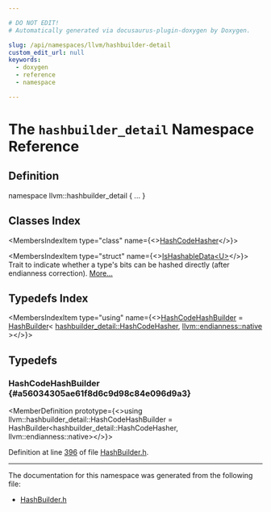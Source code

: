 ```yaml
---

# DO NOT EDIT!
# Automatically generated via docusaurus-plugin-doxygen by Doxygen.

slug: /api/namespaces/llvm/hashbuilder-detail
custom_edit_url: null
keywords:
  - doxygen
  - reference
  - namespace

---
```





# The `hashbuilder_detail` Namespace Reference

<DoxygenPage pluginConfig={pluginConfig}>



## Definition

<CodeBlock>namespace llvm::hashbuilder&#95;detail &#123; ... &#125;</CodeBlock>

## Classes Index

<MembersIndex>

<MembersIndexItem
  type="class"
  name={<><a href="/docs/api/classes/llvm/hashbuilder-detail/hashcodehasher">HashCodeHasher</a></>}>
</MembersIndexItem>

<MembersIndexItem
  type="struct"
  name={<><a href="/docs/api/structs/llvm/hashbuilder-detail/ishashabledata">IsHashableData&lt;U&gt;</a></>}>
Trait to indicate whether a type&#39;s bits can be hashed directly (after endianness correction). <a href="/docs/api/structs/llvm/hashbuilder-detail/ishashabledata/#details">More...</a>
</MembersIndexItem>

</MembersIndex>

## Typedefs Index

<MembersIndex>

<MembersIndexItem
  type="using"
  name={<><a href="#a56034305ae61f8d6c9d98c84e096d9a3">HashCodeHashBuilder</a> = <a href="/docs/api/classes/llvm/hashbuilder">HashBuilder</a>&lt; <a href="/docs/api/classes/llvm/hashbuilder-detail/hashcodehasher">hashbuilder&#95;detail::HashCodeHasher</a>, <a href="/docs/api/namespaces/llvm/#ae1e26e57357947b25e392fd18ab000dba8e5f3adee38c8fccc13c1f3be0143796">llvm::endianness::native</a> &gt;</>}>
</MembersIndexItem>

</MembersIndex>


<SectionDefinition>

## Typedefs

### HashCodeHashBuilder {#a56034305ae61f8d6c9d98c84e096d9a3}

<MemberDefinition
  prototype={<>using llvm::hashbuilder&#95;detail::HashCodeHashBuilder = 
    HashBuilder&lt;hashbuilder&#95;detail::HashCodeHasher, llvm::endianness::native&gt;</>}>

Definition at line <a href="/docs/api/files/include/include/llvm/include/llvm/support/hashbuilder-h/#l00396">396</a> of file <a href="/docs/api/files/include/include/llvm/include/llvm/support/hashbuilder-h">HashBuilder.h</a>.
</MemberDefinition>

</SectionDefinition>

<hr/>

The documentation for this namespace was generated from the following file:

<ul>
<li><a href="/docs/api/files/include/include/llvm/include/llvm/support/hashbuilder-h">HashBuilder.h</a></li>
</ul>

</DoxygenPage>
